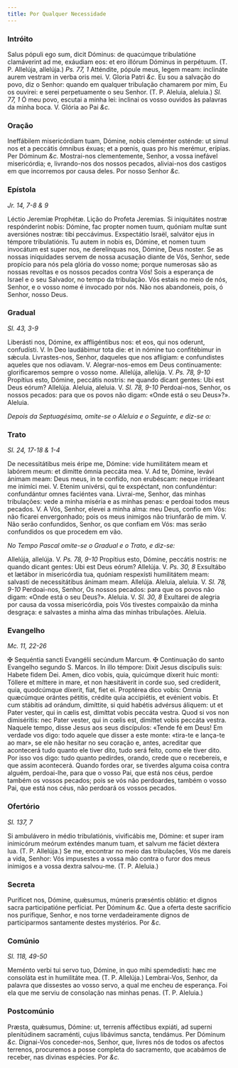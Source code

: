 ```yaml
---
title: Por Qualquer Necessidade
---
```


### Intróito

<div class="grid grid-cols-2 gap-5">
  <span class="text-justify">
    Salus pópuli ego sum, dicit Dóminus: de quacúmque tribulatióne clamáverint
    ad me, exáudiam eos: et ero illórum Dóminus in perpétuum. (T. P. Allelúja,
    allelúja.) <em>Ps. 77, 1</em> Atténdite, pópule meus, legem meam: inclináte
    aurem vestram in verba oris mei. V. Gloria Patri <em>&c.</em>
  </span>
  <span class="text-justify">
    Eu sou a salvação do povo, diz o Senhor: quando em qualquer tribulação
    chamarem por mim, Eu os ouvirei: e serei perpetuamente o seu Senhor. (T. P.
    Aleluia, aleluia.) <em>Sl. 77, 1</em> Ó meu povo, escutai a minha lei:
    inclinai os vosso ouvidos às palavras da minha boca. V. Glória ao Pai
    <em>&c.</em>
  </span>
</div>

### Oração

<div class="grid grid-cols-2 gap-5">
  <span class="text-justify">
    Ineffábilem misericórdiam tuam, Dómine, nobis cleménter osténde: ut simul
    nos et a peccátis ómnibus éxuas; et a pœnis, quas pro his merémur, erípias.
    Per Dóminum <em>&c.</em>
  </span>
  <span class="text-justify">
    Mostrai-nos clementemente, Senhor, a vossa inefável misericórdia; e,
    livrando-nos dos nossos pecados, aliviai-nos dos castigos em que incorremos
    por causa deles. Por nosso Senhor <em>&c.</em>
  </span>
</div>

### Epístola

_Jr. 14, 7-8 & 9_

<div class="grid grid-cols-2 gap-5">
  <span class="text-justify">Léctio Jeremíæ Prophétæ.</span>
  <span class="text-justify">Lição do Profeta Jeremias.</span>
  <span class="text-justify">
    Si iniquitátes nostræ respónderint nobis: Dómine, fac propter nomen tuum,
    quóniam multæ sunt aversiónes nostræ: tibi peccávimus. Exspectátio Israël,
    salvátor ejus in témpore tribulatiónis. Tu autem in nobis es, Dómine, et
    nomen tuum invocátum est super nos, ne derelínquas nos, Dómine, Deus noster.
  </span>
  <span class="text-justify">
    Se as nossas iniquidades servem de nossa acusação diante de Vós, Senhor,
    sede propício para nós pela glória do vosso nome; porque numerosas são as
    nossas revoltas e os nossos pecados contra Vós! Sois a esperança de Israel e
    o seu Salvador, no tempo da tribulação. Vós estais no meio de nós, Senhor, e
    o vosso nome é invocado por nós. Não nos abandoneis, pois, ó Senhor, nosso
    Deus.
  </span>
</div>

### Gradual

_Sl. 43, 3-9_

<div class="grid grid-cols-2 gap-5">
  <span class="text-justify">
    Liberásti nos, Dómine, ex affligéntibus nos: et eos, qui nos oderunt,
    confudísti. V. In Deo laudábimur tota die: et in nómine tuo confitébimur in
    sǽcula.
  </span>
  <span class="text-justify">
    Livrastes-nos, Senhor, daqueles que nos afligiam: e confundistes aqueles que
    nos odiavam. V. Alegrar-nos-emos em Deus continuamente: glorificaremos
    sempre o vosso nome.
  </span>
  <span class="text-justify">
    Allelúja, allelúja. V. <em>Ps. 78, 9-10</em> Propítius esto, Dómine,
    peccátis nostris: ne quando dicant gentes: Ubi est Deus eórum? Allelúja.
  </span>
  <span class="text-justify">
    Aleluia, aleluia. V. <em>Sl. 78, 9-10</em> Perdoai-nos, Senhor, os nossos
    pecados: para que os povos não digam: «Onde está o seu Deus»?». Aleluia.
  </span>
</div>

<em>Depois da Septuagésima, omite-se o Aleluia e o Seguinte, e diz-se o:</em>

### Trato

_Sl. 24, 17-18 & 1-4_

<div class="grid grid-cols-2 gap-5">
  <span class="text-justify">
    De necessitátibus meis éripe me, Dómine: vide humilitátem meam et labórem
    meum: et dimitte ómnia peccáta mea. V. Ad te, Dómine, levávi ánimam meam:
    Deus meus, in te confído, non erubéscam: neque irrídeant me inimíci mei. V.
    Etenim univérsi, qui te exspéctant, non confundéntur: confundántur omnes
    faciéntes vana.
  </span>
  <span class="text-justify">
    Livrai-me, Senhor, das minhas tribulações: vede a minha miséria e as minhas
    penas: e perdoai todos meus pecados. V. A Vós, Senhor, elevei a minha alma:
    meu Deus, confio em Vós: não ficarei envergonhado; pois os meus inimigos não
    triunfarão de mim. V. Não serão confundidos, Senhor, os que confiam em Vós:
    mas serão confundidos os que procedem em vão.
  </span>
</div>

<em>No Tempo Pascal omite-se o Gradual e o Trato, e diz-se:</em>

<div class="grid grid-cols-2 gap-5">
  <span class="text-justify">
    Allelúja, allelúja. V. <em>Ps. 78, 9-10</em> Propítius esto, Dómine,
    peccátis nostris: ne quando dicant gentes: Ubi est Deus eórum? Allelúja. V.
    <em>Ps. 30, 8</em> Exsultábo et lætábor in misericórdia tua, quóniam respexísti
    humilitátem meam: salvasti de necessitátibus ánimam meam. Allelúja.
  </span>
  <span class="text-justify">
    Aleluia, aleluia. V. <em>Sl. 78, 9-10</em> Perdoai-nos, Senhor, Os nossos
    pecados: para que os povos não digam: «Onde está o seu Deus?». Aleluia. V.
    <em>Sl. 30, 8</em> Exultarei de alegria por causa da vossa misericórdia, pois
    Vós tivestes compaixão da minha desgraça: e salvastes a minha alma das minhas
    tribulações. Aleluia.
  </span>
</div>

### Evangelho

_Mc. 11, 22-26_

<div class="grid grid-cols-2 gap-5">
  <span class="text-justify">
    <span class="text-red-500">&#10016;</span> Sequéntia sancti Evangélii
    secúndum Marcum.
  </span>
  <span class="text-justify">
    <span class="text-red-500">&#10016;</span> Continuação do santo Evangelho
    segundo S. Marcos.
  </span>
  <span class="text-justify">
    In illo témpore: Dixit Jesus discípulis suis: Habete fidem Dei. Amen, dico
    vobis, quia, quicúmque díxerit huic monti: Tóllere et míttere in mare, et
    non hæsitáverit in corde suo, sed credíderit, quia, quodcúmque díxerit,
    fiat, fiet ei. Proptérea dico vobis: Omnia quæcúmque orántes pétitis,
    crédite quia accipiétis, et evénient vobis. Et cum stábitis ad orándum,
    dimíttite, si quid habétis advérsus áliquem: ut et Pater vester, qui in
    cælis est, dimíttat vobis peccáta vestra. Quod si vos non dimiséritis: nec
    Pater vester, qui in cœlis est, dimíttet vobis peccáta vestra.
  </span>
  <span class="text-justify">
    Naquele tempo, disse Jesus aos seus discípulos: «Tende fé em Deus! Em
    verdade vos digo: todo aquele que disser a este monte: «tira-te e lança-te
    ao mar», se ele não hesitar no seu coração e, antes, acreditar que
    acontecerá tudo quanto ele tiver dito, tudo será feito, como ele tiver dito.
    Por isso vos digo: tudo quanto pedirdes, orando, crede que o recebereis, e
    que assim acontecerá. Quando fordes orar, se tiverdes alguma coisa contra
    alguém, perdoai-lhe, para que o vosso Pai, que está nos céus, perdoe também
    os vossos pecados; pois se vós não perdoardes, também o vosso Pai, que está
    nos céus, não perdoará os vossos pecados.
  </span>
</div>

### Ofertório

_Sl. 137, 7_

<div class="grid grid-cols-2 gap-5">
  <span class="text-justify">
    Si ambulávero in médio tribulatiónis, vivificábis me, Dómine: et super iram
    inimicórum meórum exténdes manum tuam, et salvum me fáciet déxtera lua. (T.
    P. Allelúja.)
  </span>
  <span class="text-justify">
    Se me, encontrar no meio das tribulações, Vós me dareis a vida, Senhor: Vós
    impusestes a vossa mão contra o furor dos meus inimigos e a vossa dextra
    salvou-me. (T. P. Aleluia.)
  </span>
</div>

### Secreta

<div class="grid grid-cols-2 gap-5">
  <span class="text-justify">
    Puríficet nos, Dómine, quǽsumus, múneris præséntis oblátio: et dignos sacra
    participatióne perfíciat. Per Dóminum <em>&c.</em>
  </span>
  <span class="text-justify">
    Que a oferta deste sacrifício nos purifique, Senhor, e nos torne
    verdadeiramente dignos de participarmos santamente destes mystérios. Por
    <em>&c.</em>
  </span>
</div>

### Comúnio

_Sl. 118, 49-50_

<div class="grid grid-cols-2 gap-5">
  <span class="text-justify">
    Meménto verbi tui servo tuo, Dómine, in quo mihi spemdedísti: hæc me
    consoláta est in humilitáte mea. (T. P. Allelúja.)
  </span>
  <span class="text-justify">
    Lembrai-Vos, Senhor, da palavra que dissestes ao vosso servo, a qual me
    encheu de esperança. Foi ela que me serviu de consolação nas minhas penas.
    (T. P. Aleluia.)
  </span>
</div>

### Postcomúnio

<div class="grid grid-cols-2 gap-5">
  <span class="text-justify">
    Præsta, quǽsumus, Dómine: ut, terrenis afféctibus expiáti, ad superni
    plenitúdinem sacraménti, cujus libávimus sancta, tendámus. Per Dóminum
    <em>&c.</em>
  </span>
  <span class="text-justify">
    Dignai-Vos conceder-nos, Senhor, que, livres nós de todos os afectos
    terrenos, procuremos a posse completa do sacramento, que acabámos de
    receber, nas divinas espécies. Por <em>&c.</em>
  </span>
</div>
